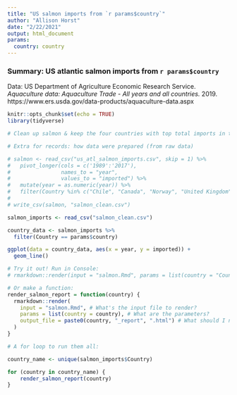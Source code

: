```yaml
---
title: "US salmon imports from `r params$country`"
author: "Allison Horst"
date: "2/22/2021"
output: html_document
params:
  country: country
---
```


### Summary: US atlantic salmon imports from `r params$country`

Data: US Department of Agriculture Economic Research Service. *Aquaculture data: Aquaculture Trade - All years and all countries.* 2019. https://www.ers.usda.gov/data-products/aquaculture-data.aspx

```r
knitr::opts_chunk$set(echo = TRUE)
library(tidyverse)

# Clean up salmon & keep the four countries with top total imports in total for the years reported (Chile, Canada, Norway, United Kingdom)
```

```r
# Extra for records: how data were prepared (from raw data)

# salmon <- read_csv("us_atl_salmon_imports.csv", skip = 1) %>% 
#   pivot_longer(cols = c('1989':'2017'), 
#                names_to = "year",
#                values_to = "imported") %>% 
#   mutate(year = as.numeric(year)) %>% 
#   filter(Country %in% c("Chile", "Canada", "Norway", "United Kingdom"))
# 
# write_csv(salmon, "salmon_clean.csv")
```


```r
salmon_imports <- read_csv("salmon_clean.csv")

country_data <- salmon_imports %>% 
  filter(Country == params$country)

ggplot(data = country_data, aes(x = year, y = imported)) +
  geom_line()

# Try it out! Run in Console:
# rmarkdown::render(input = "salmon.Rmd", params = list(country = "Country Name"), output_file = "output_file_name.html")
```

```r
# Or make a function: 
render_salmon_report = function(country) {
  rmarkdown::render(
    input = "salmon.Rmd", # What's the input file to render?
    params = list(country = country), # What are the parameters?
    output_file = paste0(country, "_report", ".html") # What should I name the output file?
  )
}

# A for loop to run them all: 

country_name <- unique(salmon_imports$Country)

for (country in country_name) {
    render_salmon_report(country)
}
```



